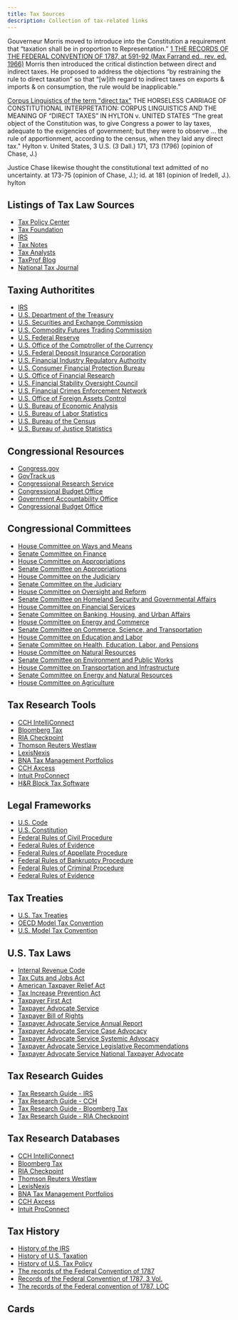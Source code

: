 ```yaml
---
title: Tax Sources
description: Collection of tax-related links
---
```


Gouverneur Morris moved to introduce into the Constitution a requirement that “taxation shall be in proportion to
 Representation.”
[1 THE RECORDS OF THE FEDERAL CONVENTION OF 1787, at 591-92 (Max Farrand ed., rev. ed. 1966)]()
Morris then introduced the critical distinction between direct and indirect taxes. He proposed to address the objections “by restraining the 
rule to direct taxation” so that “[w]ith regard to indirect taxes on exports & imports & on consumption, the rule would be inapplicable.”

[Corpus Linguistics of the term "direct tax"](https://i2i.org/wp-content/uploads/Bush-Jeffries.pdf)
THE HORSELESS CARRIAGE OF CONSTITUTIONAL INTERPRETATION: CORPUS LINGUISTICS AND THE MEANING OF “DIRECT TAXES” IN HYLTON v. UNITED STATES
 “The great object of the Constitution was, to give Congress a power to lay taxes, adequate to the exigencies of government; but they were to 
 observe ... the rule of apportionment, according to the census, when they laid any direct tax."
Hylton v. United States, 3 U.S. (3 Dall.) 171, 173 (1796) (opinion of Chase, J.)

Justice Chase likewise thought the constitutional text admitted of no uncertainty.
 at 173-75 (opinion of Chase, J.); id. at 181 (opinion of Iredell, J.). hylton

## Listings of Tax Law Sources
- [Tax Policy Center](https://www.taxpolicycenter.org/)
- [Tax Foundation](https://taxfoundation.org/)
- [IRS](https://www.irs.gov/)
- [Tax Notes](https://www.taxnotes.com/)
- [Tax Analysts](https://www.taxanalysts.com/)
- [TaxProf Blog](https://taxprof.typepad.com/)
- [National Tax Journal](https://www.ntanet.org/)

## Taxing Authoritites
- [IRS](https://www.irs.gov/)
- [U.S. Department of the Treasury](https://home.treasury.gov/)
- [U.S. Securities and Exchange Commission](https://www.sec.gov/)
- [U.S. Commodity Futures Trading Commission](https://www.cftc.gov/)
- [U.S. Federal Reserve](https://www.federalreserve.gov/)
- [U.S. Office of the Comptroller of the Currency](https://www.occ.treas.gov/)
- [U.S. Federal Deposit Insurance Corporation](https://www.fdic.gov/)
- [U.S. Financial Industry Regulatory Authority](https://www.finra.org/)
- [U.S. Consumer Financial Protection Bureau](https://www.consumerfinance.gov/)
- [U.S. Office of Financial Research](https://www.treasury.gov/ofr/Pages/default.aspx)
- [U.S. Financial Stability Oversight Council](https://home.treasury.gov/policy-issues/financial-stability/financial-stability-oversight-council)
- [U.S. Financial Crimes Enforcement Network](https://www.fincen.gov/)
- [U.S. Office of Foreign Assets Control](https://home.treasury.gov/policy-issues/financial-sanctions)
- [U.S. Bureau of Economic Analysis](https://www.bea.gov/)
- [U.S. Bureau of Labor Statistics](https://www.bls.gov/)
- [U.S. Bureau of the Census](https://www.census.gov/)
- [U.S. Bureau of Justice Statistics](https://www.bjs.gov/)

## Congressional Resources
- [Congress.gov](https://www.congress.gov/)
- [GovTrack.us](https://www.govtrack.us/)
- [Congressional Research Service](https://crsreports.congress.gov/)
- [Congressional Budget Office](https://www.cbo.gov/)
- [Government Accountability Office](https://www.gao.gov/)
- [Congressional Budget Office](https://www.cbo.gov/)

## Congressional Committees
- [House Committee on Ways and Means](https://waysandmeans.house.gov/)
- [Senate Committee on Finance](https://www.finance.senate.gov/)
- [House Committee on Appropriations](https://appropriations.house.gov/)
- [Senate Committee on Appropriations](https://www.appropriations.senate.gov/)
- [House Committee on the Judiciary](https://judiciary.house.gov/)
- [Senate Committee on the Judiciary](https://www.judiciary.senate.gov/)
- [House Committee on Oversight and Reform](https://oversight.house.gov/)
- [Senate Committee on Homeland Security and Governmental Affairs](https://www.hsgac.senate.gov/)
- [House Committee on Financial Services](https://financialservices.house.gov/)
- [Senate Committee on Banking, Housing, and Urban Affairs](https://www.banking.senate.gov/)
- [House Committee on Energy and Commerce](https://energycommerce.house.gov/)
- [Senate Committee on Commerce, Science, and Transportation](https://www.commerce.senate.gov/)
- [House Committee on Education and Labor](https://edlabor.house.gov/)
- [Senate Committee on Health, Education, Labor, and Pensions](https://www.help.senate.gov/)
- [House Committee on Natural Resources](https://naturalresources.house.gov/)
- [Senate Committee on Environment and Public Works](https://www.epw.senate.gov/)
- [House Committee on Transportation and Infrastructure](https://transportation.house.gov/)
- [Senate Committee on Energy and Natural Resources](https://www.energy.senate.gov/)
- [House Committee on Agriculture](https://agriculture.house.gov/)

## Tax Research Tools
- [CCH IntelliConnect](https://intelliconnect.cch.com/)
- [Bloomberg Tax](https://pro.bloombergtax.com/)
- [RIA Checkpoint](https://checkpoint.riag.com/)
- [Thomson Reuters Westlaw](https://legal.thomsonreuters.com/en/westlaw)
- [LexisNexis](https://legal.thomsonreuters.com/en/westlaw)
- [BNA Tax Management Portfolios](https://www.bna.com/)
- [CCH Axcess](https://www.cchgroup.com/en/solutions/cch-axcess)
- [Intuit ProConnect](https://proconnect.intuit.com/)
- [H&R Block Tax Software](https://www.hrblock.com/) 

## Legal Frameworks
- [U.S. Code](https://www.law.cornell.edu/uscode/text)
- [U.S. Constitution](https://www.archives.gov/founding-docs/constitution)
- [Federal Rules of Civil Procedure](https://www.law.cornell.edu/rules/frcp)
- [Federal Rules of Evidence](https://www.law.cornell.edu/rules/fre)
- [Federal Rules of Appellate Procedure](https://www.law.cornell.edu/rules/frap)
- [Federal Rules of Bankruptcy Procedure](https://www.law.cornell.edu/rules/frbp)
- [Federal Rules of Criminal Procedure](https://www.law.cornell.edu/rules/frcrmp)
- [Federal Rules of Evidence](https://www.law.cornell.edu/rules/fre)

## Tax Treaties
- [U.S. Tax Treaties](https://www.irs.gov/individuals/international-taxpayers/tax-treaties)
- [OECD Model Tax Convention](https://www.oecd.org/tax/treaties/)
- [U.S. Model Tax Convention](https://www.treasury.gov/resource-center/tax-policy/treaties/Pages/default.aspx)

## U.S. Tax Laws
- [Internal Revenue Code](https://www.law.cornell.edu/uscode/text/26)
- [Tax Cuts and Jobs Act](https://www.congress.gov/bill/115th-congress/house-bill/1/text)
- [American Taxpayer Relief Act](https://www.congress.gov/bill/112th-congress/house-bill/8/text)
- [Tax Increase Prevention Act](https://www.congress.gov/bill/113th-congress/house-bill/5771/text)
- [Taxpayer First Act](https://www.congress.gov/bill/116th-congress/house-bill/3151/text)
- [Taxpayer Advocate Service](https://www.taxpayeradvocate.irs.gov/)
- [Taxpayer Bill of Rights](https://www.irs.gov/taxpayer-bill-of-rights)
- [Taxpayer Advocate Service Annual Report](https://www.taxpayeradvocate.irs.gov/annual-report/)
- [Taxpayer Advocate Service Case Advocacy](https://www.taxpayeradvocate.irs.gov/case-advocacy/)
- [Taxpayer Advocate Service Systemic Advocacy](https://www.taxpayeradvocate.irs.gov/systemic-advocacy/)
- [Taxpayer Advocate Service Legislative Recommendations](https://www.taxpayeradvocate.irs.gov/legislative-recommendations/)
- [Taxpayer Advocate Service National Taxpayer Advocate](https://www.taxpayeradvocate.irs.gov/national-taxpayer-advocate/)

## Tax Research Guides
- [Tax Research Guide - IRS](https://www.irs.gov/pub/irs-pdf/p556.pdf)
- [Tax Research Guide - CCH](https://www.cchgroup.com/en/solutions/cch-axcess)
- [Tax Research Guide - Bloomberg Tax](https://pro.bloombergtax.com/)
- [Tax Research Guide - RIA Checkpoint](https://checkpoint.riag.com/)

## Tax Research Databases
- [CCH IntelliConnect](https://intelliconnect.cch.com/)
- [Bloomberg Tax](https://pro.bloombergtax.com/)
- [RIA Checkpoint](https://checkpoint.riag.com/)
- [Thomson Reuters Westlaw](https://legal.thomsonreuters.com/en/westlaw)
- [LexisNexis](https://legal.thomsonreuters.com/en/westlaw)
- [BNA Tax Management Portfolios](https://www.bna.com/)
- [CCH Axcess](https://www.cchgroup.com/en/solutions/cch-axcess)
- [Intuit ProConnect](https://proconnect.intuit.com/)

## Tax History
- [History of the IRS](https://www.irs.gov/about-irs/history-of-the-irs)
- [History of U.S. Taxation](https://www.taxpolicycenter.org/taxvox/history-us-taxation)
- [History of U.S. Tax Policy](https://www.taxpolicycenter.org/taxvox/history-us-tax-policy)
- [The records of the Federal Convention of 1787](https://archive.org/details/recordsoffederal0001unit)
- [Records of the Federal Convention of 1787, 3 Vol.](https://oll.libertyfund.org/titles/farrand-the-records-of-the-federal-convention-of-1787-3vols)
- [The records of the Federal convention of 1787, LOC](https://www.loc.gov/item/11005506/)
## Cards

<Cards>
  <Card
    title="Tax Policy Center"
    description="A nonpartisan think tank that provides analysis and data on tax policy."
    link="https://www.taxpolicycenter.org/"
  />
  <Card
    title="Tax Foundation"
    description="A nonprofit organization that provides research and analysis on tax policy."
    link="https://taxfoundation.org/"
  />
  <Card
    title="IRS"
    description="The Internal Revenue Service is the U.S. government agency responsible for tax collection and tax law enforcement."
    link="https://www.irs.gov/"
  />
  <Card
    title="Tax Notes"
    description="A leading provider of tax news and analysis."
    link="https://www.taxnotes.com/"
  />
  <Card
    title="Tax Analysts"
    description="A nonprofit organization that provides tax news and analysis."
    link="https://www.taxanalysts.com/"
  />
</Cards>

